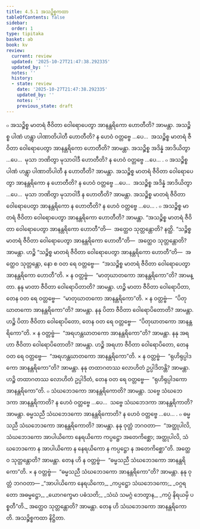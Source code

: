 ```yaml
---
title: 4.5.1 အသဉ္စိစ္စကထာ
tableOfContents: false
sidebar:
  order: 1
type: tipitaka
basket: ab
book: kv
review:
  current: review
  updated: '2025-10-27T21:47:38.292335'
  updated_by: ''
  notes: ''
  history:
  - state: review
    date: '2025-10-27T21:47:38.292335'
    updated_by: ''
    notes: ''
    previous_state: draft
---
```



<ReviewStatus review={frontmatter.review} showDetails={true} />

<HypothesisAnnotation frontmatter={frontmatter} />

<DynamicBreadcrumb />

<Division number="857" book="kv" e="ch" v="32" p="427">

<Paragraph number="2647" book="kv">
๐ အသဉ္စိစ္စ မာတရံ ဇီဝိတာ ဝေါရောပေတွာ အာနန္တရိကော ဟောတီတိ? အာမန္တာ. အသဉ္စိစ္စ ပါဏံ ဟန္တွာ ပါဏာတိပါတီ ဟောတီတိ? န ဟေဝံ ဝတ္တဗ္ဗေ …ပေ…  အသဉ္စိစ္စ မာတရံ ဇီဝိတာ ဝေါရောပေတွာ အာနန္တရိကော ဟောတီတိ? အာမန္တာ. အသဉ္စိစ္စ အဒိန္နံ အာဒိယိတွာ …ပေ…  မုသာ ဘဏိတွာ မုသာဝါဒီ ဟောတီတိ? န ဟေဝံ ဝတ္တဗ္ဗေ …ပေ… .
</Paragraph>

<Paragraph number="2648" book="kv">
๐ အသဉ္စိစ္စ ပါဏံ ဟန္တွာ ပါဏာတိပါတီ န ဟောတီတိ? အာမန္တာ. အသဉ္စိစ္စ မာတရံ ဇီဝိတာ ဝေါရောပေတွာ အာနန္တရိကော န ဟောတီတိ? န ဟေဝံ ဝတ္တဗ္ဗေ …ပေ…  အသဉ္စိစ္စ အဒိန္နံ အာဒိယိတွာ …ပေ…  မုသာ ဘဏိတွာ မုသာဝါဒီ န ဟောတီတိ? အာမန္တာ. အသဉ္စိစ္စ မာတရံ ဇီဝိတာ ဝေါရောပေတွာ အာနန္တရိကော န ဟောတီတိ? န ဟေဝံ ဝတ္တဗ္ဗေ …ပေ… .
</Paragraph>

</Division>
<Division number="858" book="kv" e="ch" v="32" p="428">

<Paragraph number="2649" book="kv">
๐ အသဉ္စိစ္စ မာတရံ ဇီဝိတာ ဝေါရောပေတွာ အာနန္တရိကော ဟောတီတိ? အာမန္တာ. “အသဉ္စိစ္စ မာတရံ ဇီဝိတာ ဝေါရောပေတွာ အာနန္တရိကော ဟောတီ”တိ—  အတ္ထေဝ သုတ္တန္တောတိ? နတ္ထိ. “သဉ္စိစ္စ မာတရံ ဇီဝိတာ ဝေါရောပေတွာ အာနန္တရိကော ဟောတီ”တိ—  အတ္ထေဝ သုတ္တန္တောတိ? အာမန္တာ. ဟဉ္စိ “သဉ္စိစ္စ မာတရံ ဇီဝိတာ ဝေါရောပေတွာ အာနန္တရိကော ဟောတီ”တိ—  အတ္ထေဝ သုတ္တန္တော, နော စ ဝတ ရေ ဝတ္တဗ္ဗေ—  “အသဉ္စိစ္စ မာတရံ ဇီဝိတာ ဝေါရောပေတွာ အာနန္တရိကော ဟောတီ”တိ.
</Paragraph>

</Division>
<Division number="859" book="kv" e="ch" v="32" p="428">

<Paragraph number="2650" book="kv">
× န ဝတ္တဗ္ဗံ—  “မာတုဃာတကော အာနန္တရိကော”တိ? အာမန္တာ. နနု မာတာ ဇီဝိတာ ဝေါရောပိတာတိ? အာမန္တာ. ဟဉ္စိ မာတာ ဇီဝိတာ ဝေါရောပိတာ, တေန ဝတ ရေ ဝတ္တဗ္ဗေ—  “မာတုဃာတကော အာနန္တရိကော”တိ.
</Paragraph>

<Paragraph number="2651" book="kv">
× န ဝတ္တဗ္ဗံ—  “ပိတုဃာတကော အာနန္တရိကော”တိ? အာမန္တာ. နနု ပိတာ ဇီဝိတာ ဝေါရောပိတောတိ? အာမန္တာ. ဟဉ္စိ ပိတာ ဇီဝိတာ ဝေါရောပိတော, တေန ဝတ ရေ ဝတ္တဗ္ဗေ—  “ပိတုဃာတကော အာနန္တရိကော”တိ.
</Paragraph>

<Paragraph number="2652" book="kv">
× န ဝတ္တဗ္ဗံ—  “အရဟန္တဃာတကော အာနန္တရိကော”တိ? အာမန္တာ. နနု အရဟာ ဇီဝိတာ ဝေါရောပိတောတိ? အာမန္တာ. ဟဉ္စိ အရဟာ ဇီဝိတာ ဝေါရောပိတော, တေန ဝတ ရေ ဝတ္တဗ္ဗေ—  “အရဟန္တဃာတကော အာနန္တရိကော”တိ.
</Paragraph>

<Paragraph number="2653" book="kv">
× န ဝတ္တဗ္ဗံ—  “ရုဟိရုပ္ပါဒကော အာနန္တရိကော”တိ? အာမန္တာ. နနု တထာဂတဿ လောဟိတံ ဥပ္ပါဒိတန္တိ? အာမန္တာ. ဟဉ္စိ တထာဂတဿ လောဟိတံ ဥပ္ပါဒိတံ, တေန ဝတ ရေ ဝတ္တဗ္ဗေ—  “ရုဟိရုပ္ပါဒကော အာနန္တရိကော”တိ.
</Paragraph>

</Division>
<Division number="860" book="kv" e="ch" v="32" p="429">

<Paragraph number="2654" book="kv">
๐ သံဃဘေဒကော အာနန္တရိကောတိ? အာမန္တာ. သဗ္ဗေ သံဃဘေဒကာ အာနန္တရိကာတိ? န ဟေဝံ ဝတ္တဗ္ဗေ …ပေ…  သဗ္ဗေ သံဃဘေဒကာ အာနန္တရိကာတိ? အာမန္တာ. ဓမ္မသညီ သံဃဘေဒကော အာနန္တရိကောတိ? န ဟေဝံ ဝတ္တဗ္ဗေ …ပေ… .
</Paragraph>

</Division>
<Division number="861" book="kv" e="ch" v="32" p="429">

<Paragraph number="2655" book="kv">
๐ ဓမ္မသညီ သံဃဘေဒကော အာနန္တရိကောတိ? အာမန္တာ. နနု ဝုတ္တံ ဘဂဝတာ—  “အတ္ထုပါလိ, သံဃဘေဒကော အာပါယိကော နေရယိကော ကပ္ပဋ္ဌော အတေကိစ္ဆော; အတ္ထုပါလိ, သံဃဘေဒကော န အာပါယိကော န နေရယိကော န ကပ္ပဋ္ဌော န အတေကိစ္ဆော”တိ. အတ္ထေဝ သုတ္တန္တောတိ? အာမန္တာ. တေန ဟိ န ဝတ္တဗ္ဗံ—  “ဓမ္မသညီ သံဃဘေဒကော အာနန္တရိကော”တိ.
</Paragraph>

</Division>
<Division number="862" book="kv" e="ch" v="32" p="429">

<Paragraph number="2656" book="kv">
× န ဝတ္တဗ္ဗံ—  “ဓမ္မသညီ သံဃဘေဒကော အာနန္တရိကော”တိ? အာမန္တာ. နနု ဝုတ္တံ ဘဂဝတာ—
</Paragraph>

<Paragraph number="2657" type="verses" book="kv">
_“အာပါယိကော နေရယိကော,_  
_ကပ္ပဋ္ဌော သံဃဘေဒကော;_  
_ဝဂ္ဂရတော အဓမ္မဋ္ဌော,_  
_ယောဂက္ခေမာ ပဓံသတိ;_  
_သံဃံ သမဂ္ဂံ ဘေတွာန,_  
_ကပ္ပံ နိရယမှိ ပစ္စတီ”တိ._  

</Paragraph>

<Paragraph number="2658" book="kv">
အတ္ထေဝ သုတ္တန္တောတိ? အာမန္တာ. တေန ဟိ သံဃဘေဒကော အာနန္တရိကောတိ.

</Paragraph>
</Division>

<Paragraph number="2659" type="center" book="kv">
အသဉ္စိစ္စကထာ နိဋ္ဌိတာ.
</Paragraph>